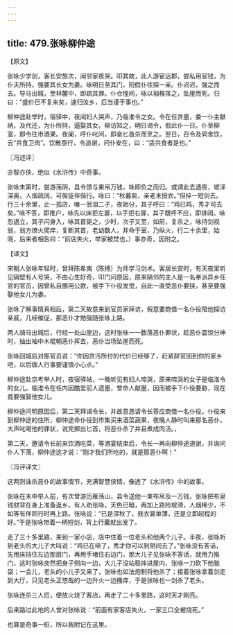 ```yaml
---
---
---
```

title: 479.张咏柳仲途
---



【原文】

张咏少学剑，客长安旅次，闻邻家夜哭。叩其故，此人游宦远郡，尝私用官钱，为仆夫所持，强要其长女为妻。咏明日至其门，阳假仆往探一亲。仆迟迟，强之而去。导马出城，至林麓中，即疏其罪。仆仓惶间，咏以袖椎挥之，坠崖而死。归曰：“盛价已不复来矣，速归汝乡，后当谨于事也。”

柳仲途赴举时，宿驿中，夜闻妇人哭声，乃临淮令之女。令在任贪墨，委一仆主献纳，及代还，为仆所持，逼娶其女。柳访知之，明日谒令，假此仆一日。仆至柳室，即令往市酒果。夜阑，呼仆叱问，即奋匕首杀而烹之。翌日，召令及同舍饮，云“共食卫肉”。饮散亟行，令追谢，问仆安在，曰：“适共食者是也。”

〖冯述评〗

亦智亦侠，绝似《水浒传》中奇事。

张咏未第时，尝游荡阴，县令馈与束帛万钱，咏即负之而归。或谓此去遇夜，坡泽深奥，人烟疏阔，可俟徒伴偕行。咏曰：“秋暮矣，亲老未授衣。”但捽一短剑去。行三十余里，止一孤店，唯一翁洎二子，夜始分，其子呼曰：“鸡已鸣，秀才可去矣。”咏不答，即推户，咏先以床拒左扉，以手拒右扉，其子既呼不应，即排闼。咏忽退立，其子闪身入，咏其首毙之，少时，次子又至，如前，复杀之，咏持剑视翁，翁方燎火爬痒，复断其首，老幼数人，并命于室，乃纵火，行二十余里，始晓，后来者相告曰：“前店失火，举家被焚也，）事亦奇，因附之。

【译文】

宋朝人张咏年轻时，曾拜陈希夷（陈搏）为师学习剑术。客居长安时，有天夜里听见隔壁有人号哭，不由心生好奇，叩门问原因，原来隔邻的主人是一名奉派异乡任官的官员，因曾私自挪用公款，被手下仆役发觉，自此一直受恶仆要挟，甚至要强娶他女儿为妻。

张咏了解事情真相后，第二天故意来到官员家拜访，假意要商借一名仆役陪他探访亲戚，几经催促，那恶仆才勉强随张咏上路。

两人骑马出城后，行经一处山崖边，这时张咏一一数落恶仆罪状，趁恶仆震惊分神时，抽出袖中木棍朝恶仆挥去，恶仆当场坠崖而死。

张咏回城后对那官员说：“你因贪污所付的代价已经够了，赶紧辞官回到你的家乡吧，以后做人行事要谨慎小心点。”

柳仲途赴京考举人时，夜宿驿站，一晚听见有妇人啼哭，原来啼哭的女子是临淮令的女儿。临淮令在任内因酷爱前人遗墨，曾命人献墨，因而被手下仆役要胁，现在竟要强娶他女儿。

柳仲途问明原因后，第二天拜谒令长，并故意恳请令长答应商借一名仆役。仆役来到柳仲途的住所，柳仲途命仆役到市集买来酒菜蔬果，夜晚人静时叫来那名恶仆，大声叱喝他的罪状，说完掷出匕首，将恶仆杀了并且煮成肉汤。，

第二天，邀请令长前来饮酒吃菜，等酒宴结束后，令长一再向柳仲途道谢，并询问仆人下落，柳仲途这才说：“刚才我们所吃的，就是那恶仆啊！”

〖冯评译文〗

这两则诛杀恶仆的故事情节，充满智慧侠情，像透了《水浒传》中的故事。

张咏在未中举人前，有次曾游历雁荡山，县令送他一束布帛及一万钱，张咏把布泉钱财背在身上准备返乡。有人劝张咏，天色已暗，再加上路险坡滑，人烟稀少，不如等有伴同行时再上路。张咏说：“已是深秋了，我衣裳单薄，还是立即起程的好。”于是张咏带着一柄短剑，背上行囊就出发了。

走了三十多里路，来到一家小店，店中住着一位老头和他两个儿子。半夜，张咏听到老头的大儿子大叫说：“鸡已在啼了，秀才你可以到阴间去了。”张咏没有答话，先用床挡住左边那扇门，再用手堵住右边门，那大儿子见张咏不答话，就用力推门，这时张咏突然把身子侧向一边，大儿子没站稳摔进屋内，张咏一刀砍下他脑袋；一会儿，老头的小儿子又来了，张咏也如法炮制将他杀了；接着张咏拿着剑走到大厅，只见老头正悠哉的一边升火一边搔痒，于是张咏也一剑杀了老头。

张咏连杀三人后，便放火烧了客店，再走了二十多里路，这时天才刚亮。

后来路过此地的人曾对张咏说：“前面有家客店失火，一家三口全被烧死。”

也算是奇事一桩，所以我附记在这里。